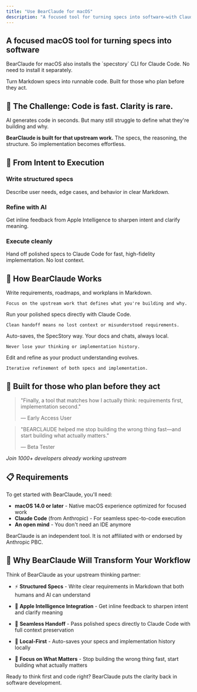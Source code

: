 ```yaml
---
title: "Use BearClaude for macOS"
description: "A focused tool for turning specs into software—with Claude Code built in."
---
```


## A focused macOS tool for turning specs into software

<Note>
BearClaude for macOS also installs the `specstory` CLI for Claude Code. No need to install it separately.
</Note>

Turn Markdown specs into runnable code. Built for those who plan before they act.

## 🧠 The Challenge: Code is fast. Clarity is rare.

AI generates code in seconds. But many still struggle to define what they're building and why.

**BearClaude is built for that upstream work.** The specs, the reasoning, the structure. So implementation becomes effortless.

## 🎯 From Intent to Execution

### Write structured specs
Describe user needs, edge cases, and behavior in clear Markdown.

### Refine with AI  
Get inline feedback from Apple Intelligence to sharpen intent and clarify meaning.

### Execute cleanly
Hand off polished specs to Claude Code for fast, high-fidelity implementation. No lost context.

## 🔄 How BearClaude Works

<Tabs>
  <Tab title="1. Think">
    Write requirements, roadmaps, and workplans in Markdown.
    
    Focus on the upstream work that defines what you're building and why.
  </Tab>
  <Tab title="2. Execute">
    Run your polished specs directly with Claude Code.
    
    Clean handoff means no lost context or misunderstood requirements.
  </Tab>
  <Tab title="3. Save">
    Auto-saves, the SpecStory way. Your docs and chats, always local.
    
    Never lose your thinking or implementation history.
  </Tab>
  <Tab title="4. Repeat">
    Edit and refine as your product understanding evolves.
    
    Iterative refinement of both specs and implementation.
  </Tab>
</Tabs>

## 💬 Built for those who plan before they act

> "Finally, a tool that matches how I actually think: requirements first, implementation second."
> 
> — Early Access User

> "BEARCLAUDE helped me stop building the wrong thing fast—and start building what actually matters."
> 
> — Beta Tester

*Join 1000+ developers already working upstream*

## 📋 Requirements

To get started with BearClaude, you'll need:

* **macOS 14.0 or later** - Native macOS experience optimized for focused work
* **Claude Code** (from Anthropic) - For seamless spec-to-code execution  
* **An open mind** - You don't need an IDE anymore

<Warning>
BearClaude is an independent tool. It is not affiliated with or endorsed by Anthropic PBC.
</Warning>

## 🚀 Why BearClaude Will Transform Your Workflow

Think of BearClaude as your upstream thinking partner:

* ⚡ **Structured Specs** - Write clear requirements in Markdown that both humans and AI can understand

* 🧠 **Apple Intelligence Integration** - Get inline feedback to sharpen intent and clarify meaning

* 🔄 **Seamless Handoff** - Pass polished specs directly to Claude Code with full context preservation

* 💾 **Local-First** - Auto-saves your specs and implementation history locally

* 🎯 **Focus on What Matters** - Stop building the wrong thing fast, start building what actually matters

Ready to think first and code right? BearClaude puts the clarity back in software development.